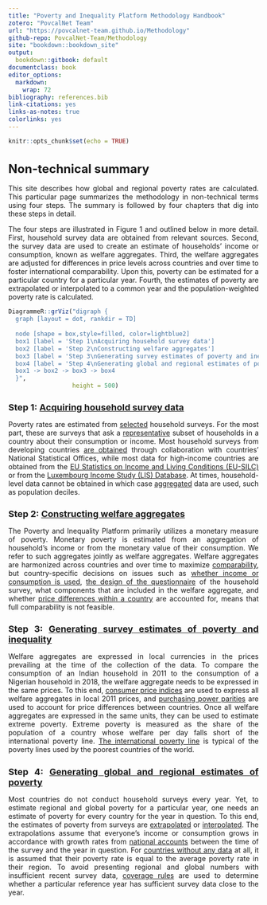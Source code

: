 ---
title: "Poverty and Inequality Platform Methodology Handbook"
zotero: "PovcalNet Team"
url: "https://povcalnet-team.github.io/Methodology"
github-repo: PovcalNet-Team/Methodology
site: "bookdown::bookdown_site"
output:
  bookdown::gitbook: default
documentclass: book 
editor_options: 
  markdown: 
    wrap: 72
bibliography: references.bib
link-citations: yes
links-as-notes: true
colorlinks: yes
---

```{=html}
<style type="text/css">
h1 { /* Header 1 */
  font-size: 24px;
}
h2 { /* Header 2 */
    font-size: 18px;
}
h3 { /* Header 3 */
    font-size: 14px;
}
body {
text-align: justify}

</style>
```
```{r setup, include=FALSE}
knitr::opts_chunk$set(echo = TRUE) 
```

# Non-technical summary {-}

This site describes how global and regional poverty rates are calculated. This particular page summarizes the methodology in non-technical terms using four steps. The summary is followed by four chapters that dig into these steps in detail.

The four steps are illustrated in Figure 1 and outlined below in more detail. First, household survey data are obtained from relevant sources. Second, the survey data are used to create an estimate of households' income or consumption, known as welfare aggregates. Third, the welfare aggregates are adjusted for differences in price levels across countries and over time to foster international comparability. Upon this, poverty can be estimated for a particular country for a particular year. Fourth, the estimates of poverty are extrapolated or interpolated to a common year and the population-weighted poverty rate is calculated.

```{r, echo=FALSE}
DiagrammeR::grViz("digraph {
  graph [layout = dot, rankdir = TD]
  
  node [shape = box,style=filled, color=lightblue2]        
  box1 [label = 'Step 1\nAcquiring household survey data']
  box2 [label = 'Step 2\nConstructing welfare aggregates']
  box3 [label = 'Step 3\nGenerating survey estimates of poverty and inequality']
  box4 [label = 'Step 4\nGenerating global and regional estimates of poverty']
  box1 -> box2 -> box3 -> box4
  }", 
                  height = 500)
```

## Step 1: [Acquiring household survey data](#acquiring) {.unnumbered}

Poverty rates are estimated from [selected](#selection) household surveys. For the most part, these are surveys that ask a [representative](#representativeness) subset of households in a country about their consumption or income. Most household surveys from developing countries [are obtained](#selection) through collaboration with countries' National Statistical Offices, while most data for high-income countries are obtained from the [EU Statistics on Income and Living Conditions (EU-SILC)](%5Bhttps://ec.europa.eu/eurostat/web/microdata/european-union-statistics-on-income-and-living-conditions) or from the [Luxembourg Income Study (LIS) Database](https://www.lisdatacenter.org). At times, household-level data cannot be obtained in which case [aggregated](#grouped) data are used, such as population deciles.

## Step 2: [Constructing welfare aggregates](#welfareaggregate) {.unnumbered}

The Poverty and Inequality Platform primarily utilizes a monetary measure of poverty. Monetary poverty is estimated from an aggregation of household's income or from the monetary value of their consumption. We refer to such aggregates jointly as welfare aggregates. Welfare aggregates are harmonized across countries and over time to maximize [comparability](#comparability), but country-specific decisions on issues such as [whether income or consumption is used](#incomeorconsumption), [the design of the questionnaire](#questionnaire) of the household survey, what components that are included in the welfare aggregate, and whether [price differences within a country](#spatialtemporal) are accounted for, means that full comparability is not feasible. 

## Step 3: [Generating survey estimates of poverty and inequality](#surveyestimates) {.unnumbered}

Welfare aggregates are expressed in local currencies in the prices prevailing at the time of the collection of the data. To compare the consumption of an Indian household in 2011 to the consumption of a Nigerian household in 2018, the welfare aggregate needs to be expressed in the same prices. To this end, [consumer price indices](#cpis) are used to express all welfare aggregates in local 2011 prices, and [purchasing power parities](#ppps) are used to account for price differences between countries. Once all welfare aggregates are expressed in the same units, they can be used to estimate extreme poverty. Extreme poverty is measured as the share of the population of a country whose welfare per day falls short of the international poverty line. [The international poverty line](#IPL) is typical of the poverty lines used by the poorest countries of the world.

## Step 4: [Generating global and regional estimates of poverty](#lineupestimates) {.unnumbered}

Most countries do not conduct household surveys every year. Yet, to estimate regional and global poverty for a particular year, one needs an estimate of poverty for every country for the year in question. To this end, the estimates of poverty from surveys are [extrapolated](#extrapolations) or [interpolated](#interpolations). The extrapolations assume that everyone's income or consumption grows in accordance with growth rates from [national accounts](#nationalaccounts) between the time of the survey and the year in question. For [countries without any data](#nodata) at all, it is assumed that their poverty rate is equal to the average poverty rate in their region. To avoid presenting regional and global numbers with insufficient recent survey data, [coverage rules](#coveragerule) are used to determine whether a particular reference year has sufficient survey data close to the year.
